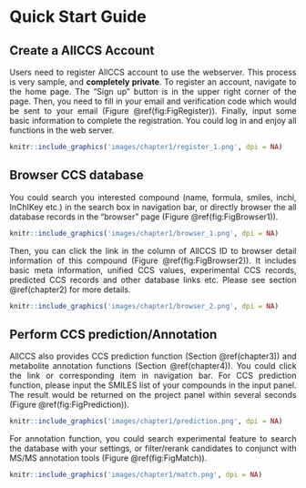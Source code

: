 # Quick Start Guide{#chapter1}

## Create a AllCCS Account{#chaptere1d1}
<p style=text-align:justify>Users need to register AllCCS account to use the webserver. This process is very sample, and **completely private**. To register an account, navigate to the home page. The “Sign up” button is in the upper right corner of the page. Then, you need to fill in your email and verification code which would be sent to your email (Figure \@ref(fig:FigRegister)). Finally, input some basic information to complete the registration. You could log in and enjoy all functions in the web server.</p>

```r
knitr::include_graphics('images/chapter1/register_1.png', dpi = NA)
```


## Browser CCS database{#chaptere1d2}
<p style=text-align:justify>You could search you interested compound (name, formula, smiles, inchi, InChIKey etc.) in the search box in navigation bar, or directly browser the all database records in the “browser” page (Figure \@ref(fig:FigBrowser1)).</p>

```r
knitr::include_graphics('images/chapter1/browser_1.png', dpi = NA)
```

<p style=text-align:justify>Then, you can click the link in the column of AllCCS ID to browser detail information of this compound (Figure \@ref(fig:FigBrowser2)). It includes basic meta information, unified CCS values, experimental CCS records, predicted CCS records and other database links etc. Please see section \@ref(chapter2) for more details.</p>

```r
knitr::include_graphics('images/chapter1/browser_2.png', dpi = NA)
```

## Perform CCS prediction/Annotation{#chaptere1d3}

<p style=text-align:justify>AllCCS also provides CCS prediction function (Section \@ref(chapter3)) and metabolite annotation functions (Section \@ref(chapter4)). You could click the link or corresponding item in navigation bar. For CCS prediction function, please input the SMILES list of your compounds in the input panel. The result would be returned on the project panel within several seconds (Figure \@ref(fig:FigPrediction)).</p>

```r
knitr::include_graphics('images/chapter1/prediction.png', dpi = NA)
```


<p style=text-align:justify>For annotation function, you could search experimental feature to search the database with your settings, or filter/rerank candidates to conjunct with MS/MS annotation tools (Figure \@ref(fig:FigMatch)). </p>

```r
knitr::include_graphics('images/chapter1/match.png', dpi = NA)
```

